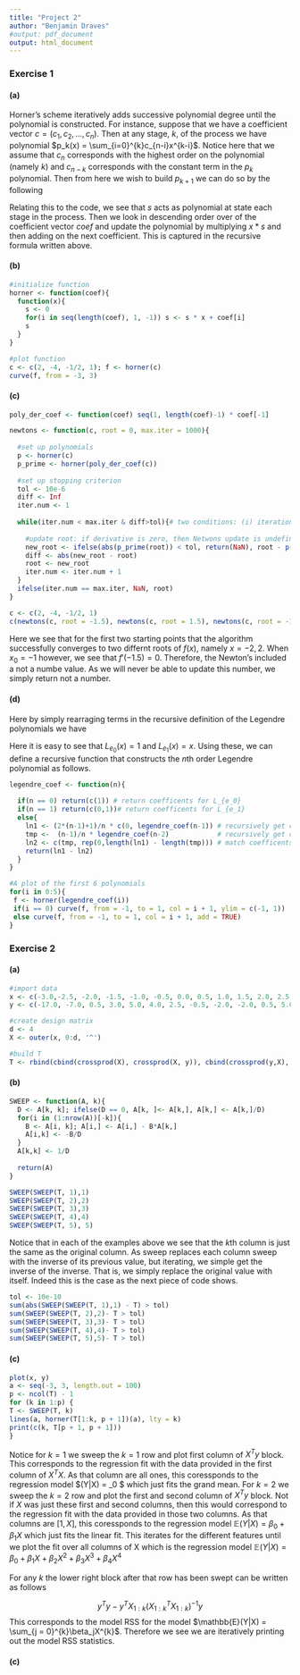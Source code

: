 ```yaml
---
title: "Project 2"
author: "Benjamin Draves"
#output: pdf_document
output: html_document
---
```


### Exercise 1 

#### (a) 
Horner's scheme iteratively adds successive polynomial degree until the polynomial is constructed. For instance, suppose that we have a coefficient vector $c = (c_1, c_2, \ldots, c_n)$. Then at any stage, $k$, of the process we have polynomial $p_k(x) = \sum_{i=0}^{k}c_{n-i}x^{k-i}$. Notice here that we assume that $c_n$ corresponds with the highest order on the polynomial (namely $k$) and $c_{n-k}$ corresponds with the constant term in the $p_k$ polynomial. Then from here we wish to build $p_{k+1}$ we can do so by the following 

\begin{align*}
p_{k+1}(x) = \sum_{i = 0}^{k+1}c_{n-i}x^{(k+1)-i} = c_{n-(k+1)} + x\sum_{i=0}^{k}c_{n-i}x^{k-i} = c_{n-(k+1)} + xp_{k}(x)
\end{align*}
Relating this to the code, we see that $s$ acts as polynomial at state each stage in the process. Then we look in descending order over of the coefficient vector $coef$ and update the polynomial by multiplying $x*s$ and then adding on the next coefficient. This is captured in the recursive formula written above. 

#### (b)

```r
#initialize function
horner <- function(coef){
  function(x){
    s <- 0
    for(i in seq(length(coef), 1, -1)) s <- s * x + coef[i]
    s
  }
}

#plot function
c <- c(2, -4, -1/2, 1); f <- horner(c)
curve(f, from = -3, 3)
```

#### (c)

```r

poly_der_coef <- function(coef) seq(1, length(coef)-1) * coef[-1]

newtons <- function(c, root = 0, max.iter = 1000){
  
  #set up polynomials
  p <- horner(c)
  p_prime <- horner(poly_der_coef(c))
  
  #set up stopping criterion
  tol <- 10e-6
  diff <- Inf
  iter.num <- 1
  
  while(iter.num < max.iter & diff>tol){# two conditions: (i) iteration limit (ii) convergence criterion
    
    #update root: if derivative is zero, then Netwons update is undefined, return Nan, else use the Newtons update
    new_root <- ifelse(abs(p_prime(root)) < tol, return(NaN), root - p(root)/p_prime(root)) 
    diff <- abs(new_root - root) 
    root <- new_root 
    iter.num <- iter.num + 1
  }
  ifelse(iter.num == max.iter, NaN, root)
}

c <- c(2, -4, -1/2, 1)
c(newtons(c, root = -1.5), newtons(c, root = 1.5), newtons(c, root = -1))

```
Here we see that for the first two starting points that the algorithm successfully converges to two differnt roots of $f(x)$, namely $x = -2,2$. When $x_0 = -1$ however, we see that $f'(-1.5) = 0$. Therefore, the Newton's included a not a numbe value. As we will never be able to update this number, we simply return not a number.

#### (d)
Here by simply rearraging terms in the recursive definition of the Legendre polynomials we have 

\begin{align*}
L_{e_n}(x) = \frac{2(n-1)+1}{n}L_{e_{n-1}}(x) - \frac{n-1}{n}L_{e_{n-2}}(x)
\end{align*}
Here it is easy to see that $L_{e_0}(x) = 1$ and $L_{e_1}(x) = x$. Using these, we can define a recursive function that constructs the $n$th order Legendre polynomial as follows. 


```r
legendre_coef <- function(n){
  
  if(n == 0) return(c(1)) # return coefficents for L_{e_0}
  if(n == 1) return(c(0,1))# return coefficents for L_{e_1}
  else{
    ln1 <- (2*(n-1)+1)/n * c(0, legendre_coef(n-1)) # recursively get coefficents for L_{n-1}
    tmp <-  (n-1)/n * legendre_coef(n-2)            # recursively get coefficents for L_{n-2}
    ln2 <- c(tmp, rep(0,length(ln1) - length(tmp))) # match coefficents lengths 
    return(ln1 - ln2)
  }
}

#A plot of the first 6 polynomials
for(i in 0:5){
 f <- horner(legendre_coef(i))
 if(i == 0) curve(f, from = -1, to = 1, col = i + 1, ylim = c(-1, 1))
 else curve(f, from = -1, to = 1, col = i + 1, add = TRUE)
} 


```


### Exercise 2 

#### (a) 

```r
#import data 
x <- c(-3.0,-2.5, -2.0, -1.5, -1.0, -0.5, 0.0, 0.5, 1.0, 1.5, 2.0, 2.5, 3.0)
y <- c(-17.0, -7.0, 0.5, 3.0, 5.0, 4.0, 2.5, -0.5, -2.0, -2.0, 0.5, 5.0, 12.0)

#create design matrix
d <- 4
X <- outer(x, 0:d, '^')

#build T 
T <- rbind(cbind(crossprod(X), crossprod(X, y)), cbind(crossprod(y,X), crossprod(y)))
```

#### (b)

```r
SWEEP <- function(A, k){
  D <- A[k, k]; ifelse(D == 0, A[k, ]<- A[k,], A[k,] <- A[k,]/D)
  for(i in (1:nrow(A))[-k]){
    B <- A[i, k]; A[i,] <- A[i,] - B*A[k,]
    A[i,k] <- -B/D
  }
  A[k,k] <- 1/D
  
  return(A)
}

SWEEP(SWEEP(T, 1),1)
SWEEP(SWEEP(T, 2),2)
SWEEP(SWEEP(T, 3),3)
SWEEP(SWEEP(T, 4),4)
SWEEP(SWEEP(T, 5), 5)

```
Notice that in each of the examples above we see that the $k$th column is just the same as the original column. As sweep replaces each column sweep with the inverse of its previous value, but iterating, we simple get the inverse of the inverse. That is, we simply replace the original value with itself. Indeed this is the case as the next piece of code shows. 

```r
tol <- 10e-10
sum(abs(SWEEP(SWEEP(T, 1),1) - T) > tol)
sum(SWEEP(SWEEP(T, 2),2)- T > tol)
sum(SWEEP(SWEEP(T, 3),3)- T > tol)
sum(SWEEP(SWEEP(T, 4),4)- T > tol)
sum(SWEEP(SWEEP(T, 5),5)- T > tol)
```

#### (c)


```r
plot(x, y)
a <- seq(-3, 3, length.out = 100)
p <- ncol(T) - 1
for (k in 1:p) {
T <- SWEEP(T, k)
lines(a, horner(T[1:k, p + 1])(a), lty = k)
print(c(k, T[p + 1, p + 1]))
}
```
Notice for $k = 1$ we sweep the $k = 1$ row and plot first column of $X^Ty$ block. This corresponds to the regression fit with the data provided in the first column of $X^TX$. As that column are all ones, this coressponds to the regression model $\mathbb{E}(Y|X) =  \beta_0 $ which just fits the grand mean. For $k = 2$ we sweep the $k = 2$ row and plot the first and second column of $X^Ty$ block. Not if $X$ was just these first and second columns, then this would correspond to the regression fit with the data provided in those two columns. As that columns are $[1, X]$, this coressponds to the regression model $\mathbb{E}(Y|X) =  \beta_0 + \beta_1X$ which just fits the linear fit. This iterates for the different features until we plot the fit over all columns of X which is the regression model $\mathbb{E}(Y|X) =  \beta_0 + \beta_1X + \beta_2X^2 + \beta_3X^3 + \beta_4X^4$

For any $k$ the lower right block after that row has been swept can be written as follows

$$y^Ty - y^TX_{1:k}(X_{1:k}^TX_{1:k})^{-1}y$$
This corresponds to the model RSS for the model $\mathbb{E}(Y|X) = \sum_{j = 0}^{k}\beta_jX^{k}$. Therefore we see we are iteratively printing out the model RSS statistics. 

#### (c)





